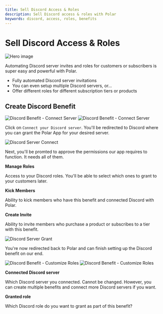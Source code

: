 ```yaml
---
title: Sell Discord Access & Roles
description: Sell Discord access & roles with Polar
keywords: discord, access, roles, benefits
---
```



# Sell Discord Access & Roles

![Hero image](./discord.jpg)

Automating Discord server invites and roles for customers or subscribers is
super easy and powerful with Polar.
- Fully automated Discord server invitations
- You can even setup multiple Discord servers, or...
- Offer different roles for different subscription tiers or products

## Create Discord Benefit

![Discord Benefit - Connect Server](./before-connect.light.png)
![Discord Benefit - Connect Server](./before-connect.dark.png)

Click on `Connect your Discord server`. You'll be redirected to Discord where you can grant the Polar App for your desired server.

![Discord Server Connect](./connect.png)

Next, you'll be promted to approve the permissions our app requires to function. It needs all of them.

**Manage Roles**

Access to your Discord roles. You'll be able to select which ones to grant to your customers later.

**Kick Members**

Ability to kick members who have this benefit and connected Discord with Polar.

**Create Invite**

Ability to invite members who purchase a product or subscribes to a tier with this benefit.

![Discord Server Grant](./grant.png)

You're now redirected back to Polar and can finish setting up the Discord benefit on our end.

![Discord Benefit - Customize Roles](./role.light.png)
![Discord Benefit - Customize Roles](./role.dark.png)

**Connected Discord server**

Which Discord server you connected. Cannot be changed. However, you can create multiple benefits and connect more Discord servers if you want.

**Granted role**

Which Discord role do you want to grant as part of this benefit?
